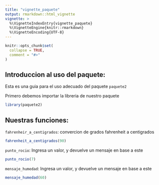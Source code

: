 ```yaml
---
title: "vignette_paquete"
output: rmarkdown::html_vignette
vignette: >
  %\VignetteIndexEntry{vignette_paquete}
  %\VignetteEngine{knitr::rmarkdown}
  %\VignetteEncoding{UTF-8}
---
```


```r
knitr::opts_chunk$set(
  collapse = TRUE,
  comment = "#>"
)
```

## Introduccion al uso del paquete:

Esta es una guia para el uso adecuado del paquete `paquete2` 


Primero debemos importar la libreria de nuestro paquete

```r
library(paquete2)
```


## Nuestras funciones:

`fahrenheir_a_centigrados`: convercion de grados fahrenheit a centigrados

```r
fahrenheit_a_centigrados(90)
```


`punto_rocio`: Ingresa un valor, y devuelve un mensaje en base a este

```r
punto_rocio(7)
```

`mensaje_humedad`: Ingresa un valor, y devuelve un mensaje en base a este

```r
mensaje_humedad(60)
```

